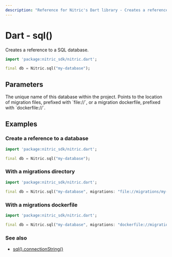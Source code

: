 ```yaml
---
description: "Reference for Nitric's Dart library - Creates a reference to a SQL database."
---
```


# Dart - sql()

Creates a reference to a SQL database.

```dart
import 'package:nitric_sdk/nitric.dart';

final db = Nitric.sql("my-database");
```

## Parameters

<Properties>
  <Property name="name" required type="string">
    The unique name of this database within the project.
  </Property>
  <Property name="migrations" type="string">
    Points to the location of migration files, prefixed with `file://`, or a
    migration dockerfile, prefixed with `dockerfile://`.
  </Property>
</Properties>

## Examples

### Create a reference to a database

```dart
import 'package:nitric_sdk/nitric.dart';

final db = Nitric.sql("my-database");
```

### With a migrations directory

```dart
import 'package:nitric_sdk/nitric.dart';

final db = Nitric.sql("my-database", migrations: "file://migrations/my-database");
```

### With a migrations dockerfile

```dart
import 'package:nitric_sdk/nitric.dart';

final db = Nitric.sql("my-database", migrations: "dockerfile://migrations.dockerfile");
```

### See also

- [sql().connectionString()](./sql-connection-string)
